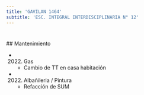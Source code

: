 ```yaml
---
title: 'GAVILAN 1464'
subtitle: 'ESC. INTEGRAL INTERDISCIPLINARIA N° 12'
---
```


#


 ## Mantenimiento

*  (2022) Gas 
    + Cambio de TT en casa habitación

*  (2022) Albañileria / Pintura 
    + Refacción de SUM



